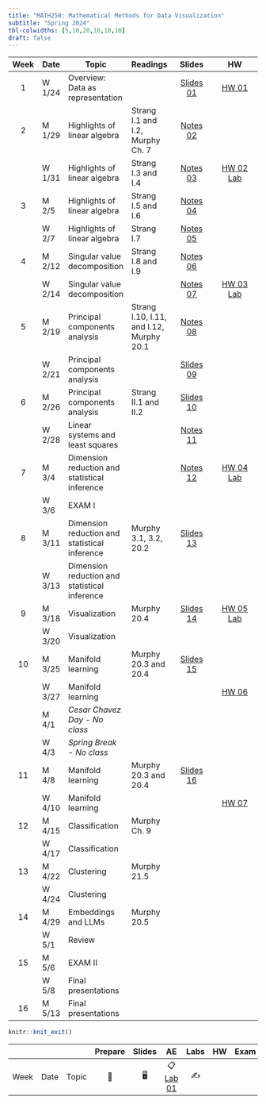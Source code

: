 ```yaml
---
title: "MATH250: Mathematical Methods for Data Visualization"
subtitle: "Spring 2024"
tbl-colwidths: [5,10,20,10,10,10]
draft: false
---
```


::: column-screen-inset-right
| Week | Date   | Topic                                         | Readings                                 |                           Slides                           |                                             HW                                              |
|:----:|--------|-----------------------------------------------|:-----------------------------------------|:----------------------------------------------------------:|:-------------------------------------------------------------------------------------------:|
|  1   | W 1/24 | Overview: Data as representation              |                                          |   [Slides 01](slides/01_intro.pdf){.label .label-purple}   |                           [HW 01](hw/hw1.pdf){.label .label-red}                            |
|  2   | M 1/29 | Highlights of linear algebra                  | Strang I.1 and I.2, Murphy Ch. 7         |   [Notes 02](slides/02_notes.pdf){.label .label-purple}    |                                                                                             |
|      | W 1/31 | Highlights of linear algebra                  | Strang I.3 and I.4                       |   [Notes 03](slides/03_notes.pdf){.label .label-purple}    | [HW 02](hw/hw2.pdf){.label .label-red} [Lab](hw/matrix-algebra-lab.html){.label .label-red} |
|  3   | M 2/5  | Highlights of linear algebra                  | Strang I.5 and I.6                       |   [Notes 04](slides/04_notes.pdf){.label .label-purple}    |                                                                                             |
|      | W 2/7  | Highlights of linear algebra                  | Strang I.7                               |   [Notes 05](slides/05_notes.pdf){.label .label-purple}    |                                                                                             |
|  4   | M 2/12 | Singular value decomposition                  | Strang I.8 and I.9                       |   [Notes 06](slides/06_notes.pdf){.label .label-purple}    |                                                                                             |
|      | W 2/14 | Singular value decomposition                  |                                          |   [Notes 07](slides/07_notes.pdf){.label .label-purple}    |      [HW 03](hw/hw3.pdf){.label .label-red} [Lab](hw/SVD-lab.html){.label .label-red}       |
|  5   | M 2/19 | Principal components analysis                 | Strang I.10, I.11, and I.12, Murphy 20.1 |   [Notes 08](slides/08_notes.pdf){.label .label-purple}    |                                                                                             |
|      | W 2/21 | Principal components analysis                 |                                          |    [Slides 09](slides/10_PCA.pdf){.label .label-purple}    |                                                                                             |
|  6   | M 2/26 | Principal components analysis                 | Strang II.1 and II.2                     |    [Slides 10](slides/10_PCA.pdf){.label .label-purple}    |                                                                                             |
|      | W 2/28 | Linear systems and least squares              |                                          |   [Notes 11](slides/11_notes.pdf){.label .label-purple}    |                                                                                             |
|  7   | M 3/4  | Dimension reduction and statistical inference |                                          |   [Notes 12](slides/12_notes.pdf){.label .label-purple}    |       [HW 04](hw/hw4.pdf){.label .label-red} [Lab](hw/04_lab.html){.label .label-red}       |
|      | W 3/6  | EXAM I                                        |                                          |                                                            |                                                                                             |
|  8   | M 3/11 | Dimension reduction and statistical inference | Murphy 3.1, 3.2, 20.2                    | [Slides 13](slides/13_inference.pdf){.label .label-purple} |                                                                                             |
|      | W 3/13 | Dimension reduction and statistical inference |                                          |                                                            |                                                                                             |
|  9   | M 3/18 | Visualization                                  | Murphy 20.4           | [Slides 14](slides/14_visualization.pdf){.label .label-purple}                                                             |    [HW 05](hw/hw5.pdf){.label .label-red} [Lab](hw/05_lab.html){.label .label-red}                                                                                            |
|      | W 3/20 | Visualization                                   |                                          |                                                            |                                                                                             |
|  10  | M 3/25 | Manifold learning                                 | Murphy 20.3 and 20.4                                    |    [Slides 15](slides/15_manifold-learning.pdf){.label .label-purple}                                                         |                                                                                             |
|      | W 3/27 | Manifold learning                              |                                          |                                                            |     [HW 06](hw/06_lab.html){.label .label-red}                                                                                         |
|      | M 4/1  | *Cesar Chavez Day - No class*                 |                                          |                                                            |                                                                                             |
|      | W 4/3  | *Spring Break - No class*                     |                                          |                                                            |                                                                                             |
|  11  | M 4/8  | Manifold learning                            |   Murphy 20.3 and 20.4               |   [Slides 16](slides/16_manifold-learning.pdf){.label .label-purple}                                                           |                                                                                             |
|      | W 4/10 |Manifold learning                              |                                          |                                                            |         [HW 07](hw/hw7.pdf){.label .label-red}                                                                                    |
|  12  | M 4/15 | Classification                                | Murphy Ch. 9                             |                                                            |                                                                                             |
|      | W 4/17 | Classification                                |                                          |                                                            |                                                                                             |
|  13  | M 4/22 | Clustering                                    | Murphy 21.5                              |                                                            |                                                                                             |
|      | W 4/24 | Clustering                                    |                                          |                                                            |                                                                                             |
|  14  | M 4/29 | Embeddings and LLMs                           | Murphy 20.5                              |                                                            |                                                                                             |
|      | W 5/1  | Review                                        |                                          |                                                            |                                                                                             |
|  15  | M 5/6  | EXAM II                                       |                                          |                                                            |                                                                                             |
|      | W 5/8  | Final presentations                           |                                          |                                                            |                                                                                             |
|  16  | M 5/13 | Final presentations                           |                                          |                                                            |                                                                                             |
:::

```r
knitr::knit_exit()
```

|      |      |       | Prepare | Slides |                    AE                    | Labs | HW  | Exam | Project |
|------|------|-------|:-------:|:------:|:----------------------------------------:|:----:|:---:|:----:|:-------:|
| Week | Date | Topic |   📖    |   🖥️   | 📋 [Lab 01](hello){.label .label-purple} |  ✍️  |     |      |         |
